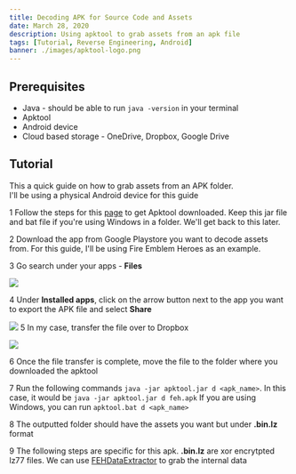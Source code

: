 ```yaml
---
title: Decoding APK for Source Code and Assets
date: March 28, 2020
description: Using apktool to grab assets from an apk file
tags: [Tutorial, Reverse Engineering, Android]
banner: ./images/apktool-logo.png
---
```


## Prerequisites

* Java - should be able to run `java -version` in your terminal
* Apktool
* Android device 
* Cloud based storage - OneDrive, Dropbox, Google Drive

## Tutorial

This a quick guide on how to grab assets from an APK folder.  
I'll be using a physical Android device for this guide

<Badge>1</Badge> Follow the steps for this [page](https://ibotpeaches.github.io/Apktool/install/) to get Apktool downloaded.
   Keep this jar file and bat file if you're using Windows in a folder. We'll get back to this later.

<Badge>2</Badge> Download the app from Google Playstore you want to decode assets from.
For this guide, I'll be using Fire Emblem Heroes as an example.

<Badge>3</Badge> Go search under your apps - **Files**
  
  ![](/assets/images/blog-posts/decode-apk/files-app.png)

<Badge>4</Badge> Under **Installed apps**, click on the arrow button next to the app you want to export the APK file
and select **Share**
 
  ![](/assets/images/blog-posts/decode-apk/installed-apps.png)
<Badge>5</Badge> In my case, transfer the file over to Dropbox
 
  ![](/assets/images/blog-posts/decode-apk/share-to-dropbox.png)

<Badge>6</Badge> Once the file transfer is complete, move the file to the folder where you downloaded the apktool

<Badge>7</Badge> Run the following commands
`java -jar apktool.jar d <apk_name>`. In this case, it would be `java -jar apktool.jar d feh.apk`
If you are using Windows, you can run `apktool.bat d <apk_name>`  

<Badge>8</Badge> The outputted folder should have the assets you want but under **.bin.lz** format

<Badge>9</Badge> The following steps are specific for this apk.
**.bin.lz** are xor encrytpted lz77 files. 
We can use [FEHDataExtractor](https://github.com/Lorenzooone/FEHDataExtractor/releases) to grab the internal data

